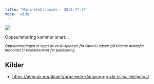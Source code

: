 ```yaml
---
title: 'Marinelektronikk - 2021.??.??'
mode: 'wide'
---
```


<Frame>
<img src="/images/marinelektronikk.png" noZoom/>
</Frame>

Oppsummering kommer snart...

<sup><i>Oppsummeringen er laget av en KI-tjeneste fra OpenAI basert på kildene nedenfor. Innholdet er kvalitetssikret før publisering.</i></sup>

## Kilder
- https://aledata.no/aktuelt/opplevde-dataangrep-du-er-sa-hjelpelos/
